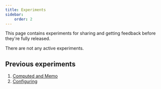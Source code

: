 ```yaml
---
title: Experiments
sidebar:
    order: 2
---
```


This page contains experiments for sharing and getting feedback before they're fully released.

There are not any active experiments.

## Previous experiments

1. [Computed and Memo](../../2-usage/2-reactivity)
2. [Configuring](../../2-usage/3-configuring)
